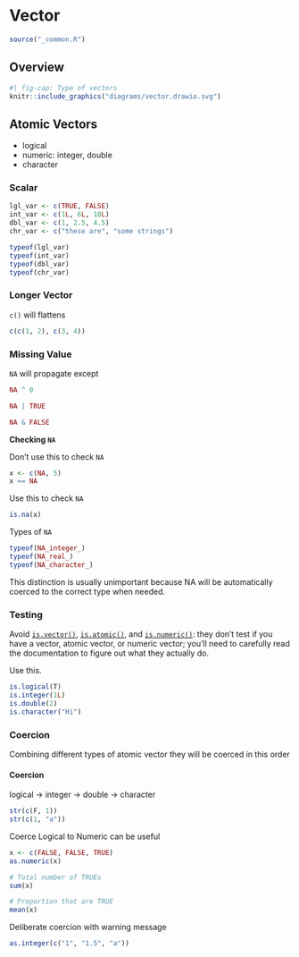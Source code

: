 # Vector

```r
source("_common.R")
```

## Overview

```r
#| fig-cap: Type of vectors
knitr::include_graphics("diagrams/vector.drawio.svg")
```

## Atomic Vectors

-   logical
-   numeric: integer, double
-   character

### Scalar

```r
lgl_var <- c(TRUE, FALSE)
int_var <- c(1L, 6L, 10L)
dbl_var <- c(1, 2.5, 4.5)
chr_var <- c("these are", "some strings")
```

```r
typeof(lgl_var)
typeof(int_var)
typeof(dbl_var)
typeof(chr_var)
```

### Longer Vector

`c()` will flattens

```r
c(c(1, 2), c(3, 4))
```

### Missing Value

`NA` will propagate except

```r
NA ^ 0

NA | TRUE

NA & FALSE
```

**Checking `NA`**

Don't use this to check `NA`

```r
x <- c(NA, 5)
x == NA
```

Use this to check `NA`

```r
is.na(x)
```

Types of `NA`

```r
typeof(NA_integer_)
typeof(NA_real_)
typeof(NA_character_)
```

This distinction is usually unimportant because NA will be automatically coerced to the correct type when needed.

### Testing

Avoid [`is.vector()`](https://rdrr.io/r/base/vector.html), [`is.atomic()`](https://rdrr.io/r/base/is.recursive.html), and [`is.numeric()`](https://rdrr.io/r/base/numeric.html): they don't test if you have a vector, atomic vector, or numeric vector; you'll need to carefully read the documentation to figure out what they actually do.

Use this.

```r
is.logical(T)
is.integer(1L)
is.double(2)
is.character("Hi")
```

### Coercion

Combining different types of atomic vector they will be coerced in this order

::: {.callout-note icon="false"}
#### Coercion

logical → integer → double → character
:::

```r
str(c(F, 1))
str(c(1, "a"))
```

Coerce Logical to Numeric can be useful

```r
x <- c(FALSE, FALSE, TRUE)
as.numeric(x)

# Total number of TRUEs
sum(x)

# Proportion that are TRUE
mean(x)
```

Deliberate coercion with warning message

```r
as.integer(c("1", "1.5", "a"))
```

